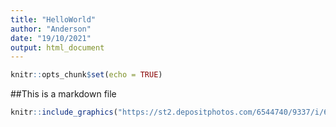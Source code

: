 ```yaml
---
title: "HelloWorld"
author: "Anderson"
date: "19/10/2021"
output: html_document
---
```


```r
knitr::opts_chunk$set(echo = TRUE)
```

##This is a markdown file

```r
knitr::include_graphics("https://st2.depositphotos.com/6544740/9337/i/600/depositphotos_93376372-stock-photo-sunset-over-sea-pier.jpg")
```

